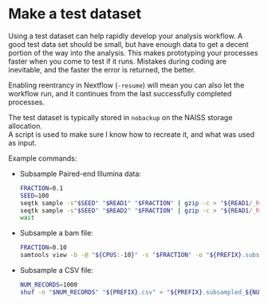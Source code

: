 # Make a test dataset

Using a test dataset can help rapidly develop your analysis workflow.
A good test data set should be small, but have enough data to get
a decent portion of the way into the analysis.
This makes prototyping your processes faster when you come to test if it runs.
Mistakes during coding are inevitable, and the faster the error is returned, the better.

Enabling reentrancy in Nextflow (`-resume`) will mean you can also let the
workflow run, and it continues from the last successfully completed processes.

The test dataset is typically stored in `nobackup` on the NAISS storage allocation.  
A script is used to make sure I know how to recreate it, and what was used as input.

Example commands:

- Subsample Paired-end Illumina data:

  ```bash
  FRACTION=0.1
  SEED=100
  seqtk sample -s"$SEED" "$READ1" "$FRACTION" | gzip -c > "${READ1/_R1./_R1.subsampled.}" &
  seqtk sample -s"$SEED" "$READ2" "$FRACTION" | gzip -c > "${READ1/_R2./_R2.subsampled.}"
  wait
  ```

- Subsample a bam file:

  ```bash
  FRACTION=0.10
  samtools view -b -@ "${CPUS:-10}" -s "$FRACTION" -o "${PREFIX}.subsampled_${FRACTION}.subreads.bam" "${PREFIX}.subreads.bam"
  ```

- Subsample a CSV file:
  ```bash
  NUM_RECORDS=1000
  shuf -n "$NUM_RECORDS" "${PREFIX}.csv" > "${PREFIX}.subsampled_${NUM_RECORDS}.csv"
  ```
